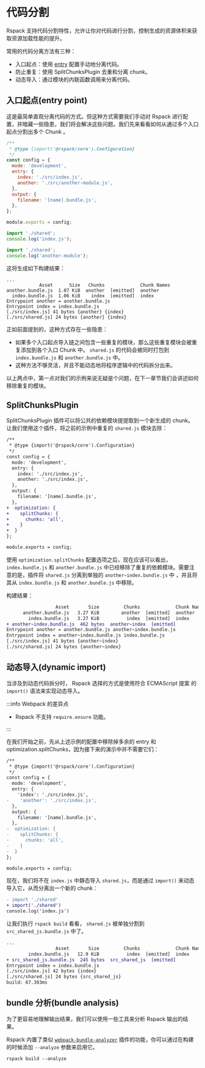 # 代码分割

Rspack 支持代码分割特性，允许让你对代码进行分割，控制生成的资源体积来获取资源加载性能的提升。

常用的代码分离方法有三种：

- 入口起点：使用 [entry](/config/entry) 配置手动地分离代码。
- 防止重复：使用 SplitChunksPlugin 去重和分离 chunk。
- 动态导入：通过模块的内联函数调用来分离代码。

## 入口起点(entry point)

这是最简单直观分离代码的方式。但这种方式需要我们手动对 Rspack 进行配置，并暗藏一些隐患，我们将会解决这些问题。我们先来看看如何从通过多个入口起点分割出多个 Chunk 。

```js title=rspack.config.js
/**
 * @type {import('@rspack/core').Configuration}
 */
const config = {
  mode: 'development',
  entry: {
    index: './src/index.js',
    another: './src/another-module.js',
  },
  output: {
    filename: '[name].bundle.js',
  },
};

module.exports = config;
```

```js title=index.js
import './shared';
console.log('index.js');
```

```js title=another-module.js
import './shared';
console.log('another-module');
```

这将生成如下构建结果：

```
...
            Asset      Size   Chunks             Chunk Names
another.bundle.js  1.07 KiB  another  [emitted]  another
  index.bundle.js  1.06 KiB    index  [emitted]  index
Entrypoint another = another.bundle.js
Entrypoint index = index.bundle.js
[./src/index.js] 41 bytes {another} {index}
[./src/shared.js] 24 bytes {another} {index}
```

正如前面提到的，这种方式存在一些隐患：

- 如果多个入口起点导入链之间包含一些重复的模块，那么这些重复模块会被重复添加到各个入口 Chunk 中。 `shared.js` 的代码会被同时打包到 `index.bundle.js` 和 `another.bundle.js` 中。
- 这种方法不够灵活，并且不能动态地将程序逻辑中的代码拆分出来。

以上两点中，第一点对我们的示例来说无疑是个问题，在下一章节我们会讲述如何移除重复的模块。

## SplitChunksPlugin

SplitChunksPlugin 插件可以将公共的依赖模块提提取到一个新生成的 chunk。让我们使用这个插件，将之前的示例中重复的 `shared.js` 模块去除：

```diff title=rspack.config.js
/**
 * @type {import('@rspack/core').Configuration}
 */
const config = {
  mode: 'development',
  entry: {
    index: './src/index.js',
    another: './src/index.js',
  },
  output: {
    filename: '[name].bundle.js',
  },
+  optimization: {
+    splitChunks: {
+      chunks: 'all',
+    }
+  }
};

module.exports = config;
```

使用 `optimization.splitChunks` 配置选项之后，现在应该可以看出， `index.bundle.js` 和 `another.bundle.js` 中已经移除了重复的依赖模块。需要注意的是，插件将 `shared.js` 分离到单独的 `another~index.bundle.js` 中 ，并且将其从 `index.bundle.js` 和 `another.bundle.js` 中移除。

构建结果：

```diff
                  Asset       Size         Chunks             Chunk Names
      another.bundle.js   3.27 KiB        another  [emitted]  another
        index.bundle.js   3.27 KiB          index  [emitted]  index
+ another~index.bundle.js  462 bytes  another~index  [emitted]
Entrypoint another = another.bundle.js another~index.bundle.js
Entrypoint index = another~index.bundle.js index.bundle.js
[./src/index.js] 41 bytes {another~index}
[./src/shared.js] 24 bytes {another~index}
```

## 动态导入(dynamic import)

当涉及到动态代码拆分时， Rspack 选择的方式是使用符合 ECMAScript 提案 的 `import()` 语法来实现动态导入。

:::info Webpack 的差异点

- Rspack 不支持 `require.ensure` 功能。

:::

在我们开始之前，先从上述示例的配置中移除掉多余的 entry 和 optimization.splitChunks，因为接下来的演示中并不需要它们：

```diff title=rspack.config.js
/**
 * @type {import('@rspack/core').Configuration}
 */
const config = {
  mode: 'development',
  entry: {
    'index': './src/index.js',
-    'another': './src/index.js',
  },
  output: {
    filename: '[name].bundle.js',
  },
-  optimization: {
-    splitChunks: {
-      chunks: 'all',
-    }
-  }
};

module.exports = config;
```

现在，我们将不在 `index.js` 中静态导入 `shared.js`，而是通过 `import()` 来动态导入它，从而分离出一个新的 chunk：

```diff title=index.js
- import './shared'
+ import('./shared')
console.log('index.js')
```

让我们执行 `rspack build` 看看， `shared.js` 被单独分割到 `src_shared_js.bundle.js` 中了。

```diff
...
                  Asset       Size         Chunks             Chunk Names
        index.bundle.js   12.9 KiB          index  [emitted]  index
+ src_shared_js.bundle.js  245 bytes  src_shared_js  [emitted]
Entrypoint index = index.bundle.js
[./src/index.js] 42 bytes {index}
[./src/shared.js] 24 bytes {src_shared_js}
build: 67.303ms
```

## bundle 分析(bundle analysis)

为了更容易地理解输出结果，我们可以使用一些工具来分析 Rspack 输出的结果。

Rspack 内置了类似 [`webpack-bundle-analyzer`](https://github.com/webpack-contrib/webpack-bundle-analyzer) 插件的功能，你可以通过在构建的时候添加 `--analyze` 参数来启用它。

```
rspack build --analyze
```
